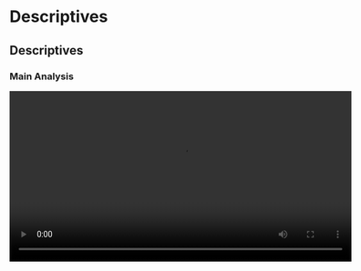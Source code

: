 # Descriptives

## Descriptives

### Main Analysis

<video width="600" controls><source src="/assets/videos/1_Descriptives/Descriptives_1_Main-Analysis.mp4" type="video/mp4">Your browser does not support the video tag.</video>

### Assumption Checks

<video width="600" controls><source src="/assets/videos/1_Descriptives/Descriptives_2_Assumption-Checks.mp4" type="video/mp4">Your browser does not support the video tag.</video>

### Distribution and Box Plots

<video width="600" controls><source src="/assets/videos/1_Descriptives/Descriptives_3_Distribution-and-Box-Plots.mp4" type="video/mp4">Your browser does not support the video tag.</video>

### Scatter Plot

<video width="600" controls><source src="/assets/videos/1_Descriptives/Descriptives_4_Scatter-Plot.mp4" type="video/mp4">Your browser does not support the video tag.</video>

### Pie Charts

<video width="600" controls><source src="/assets/videos/1_Descriptives/Descriptives_5_Pie-Charts.mp4" type="video/mp4">Your browser does not support the video tag.</video>

### Dispersion

<video width="600" controls><source src="/assets/videos/1_Descriptives/Descriptives_6_Dispersion.mp4" type="video/mp4">Your browser does not support the video tag.</video>

